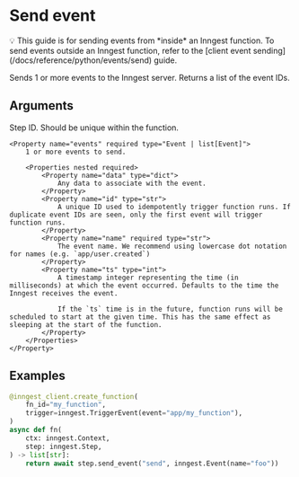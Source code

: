 # Send event

<Callout variant="info">
    💡️ This guide is for sending events from *inside* an Inngest function. To send events outside an Inngest function, refer to the [client event sending](/docs/reference/python/events/send) guide.
</Callout>

Sends 1 or more events to the Inngest server. Returns a list of the event IDs.

## Arguments

<Properties>
    <Property name="step_id" required type="str">
        Step ID. Should be unique within the function.
    </Property>

    <Property name="events" required type="Event | list[Event]">
        1 or more events to send.

        <Properties nested required>
            <Property name="data" type="dict">
                Any data to associate with the event.
            </Property>
            <Property name="id" type="str">
                A unique ID used to idempotently trigger function runs. If duplicate event IDs are seen, only the first event will trigger function runs.
            </Property>
            <Property name="name" required type="str">
                The event name. We recommend using lowercase dot notation for names (e.g. `app/user.created`)
            </Property>
            <Property name="ts" type="int">
                A timestamp integer representing the time (in milliseconds) at which the event occurred. Defaults to the time the Inngest receives the event.

                If the `ts` time is in the future, function runs will be scheduled to start at the given time. This has the same effect as sleeping at the start of the function.
            </Property>
        </Properties>
    </Property>
</Properties>

## Examples

```py
@inngest_client.create_function(
    fn_id="my_function",
    trigger=inngest.TriggerEvent(event="app/my_function"),
)
async def fn(
    ctx: inngest.Context,
    step: inngest.Step,
) -> list[str]:
    return await step.send_event("send", inngest.Event(name="foo"))
```
